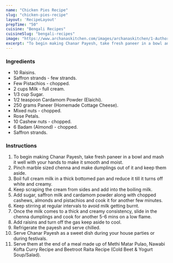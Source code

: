 ---
name: "Chicken Pies Recipe"
slug: "chicken-pies-recipe"
layout: 'RecipeLayout'
prepTime: "50"
cuisine: "Bengali Recipes"
cuisineSlug: "bengali-recipes"
image: "https://www.archanaskitchen.com/images/archanaskitchen/1-Author/Shaheen_Ali/Chanar_Payesh.jpg"
excerpt: "To begin making Chanar Payesh, take fresh paneer in a bowl and mash it well with your hands to make it smooth and moist"
---

### Ingredients

- 10 Raisins.
- Saffron strands - few strands.
- Few Pistachios - chopped.
- 2 cups Milk - full cream.
- 1/3 cup Sugar.
- 1/2 teaspoon Cardamom Powder (Elaichi).
- 250 grams Paneer (Homemade Cottage Cheese).
- Mixed nuts - chopped.
- Rose Petals.
- 10 Cashew nuts - chopped.
- 6 Badam (Almond) - chopped.
- Saffron strands.

### Instructions

1. To begin making Chanar Payesh, take fresh paneer in a bowl and mash it well with your hands to make it smooth and moist.
1. Pinch marble sized chenna and make dumplings out of it and keep them aside.
1. Boil full cream milk in a thick bottomed pan and reduce it till it turns off white and creamy.
1. Keep scraping the cream from sides and add into the boiling milk.
1. Add sugar, saffron milk and cardamom powder along with chopped cashews, almonds and pistachios and cook it for another few minutes.
1. Keep stirring at regular intervals to avoid milk getting burnt.
1. Once the milk comes to a thick and creamy consistency, slide in the chenna dumplings and cook for another 5-6 mins on a low flame.
1. Add raisins and turn off the gas keep aside to cool.
1. Refrigerate the payesh and serve chilled.
1. Serve Chanar Payesh as a sweet dish during your house parties or during festivals.
1. Serve them at the end of a meal made up of Methi Matar Pulao, Nawabi Kofta Curry Recipe and Beetroot Raita Recipe (Cold Beet & Yogurt Soup/Salad).
